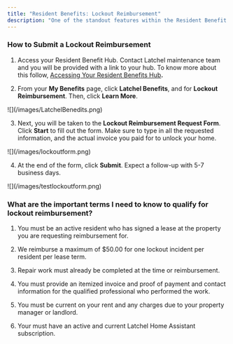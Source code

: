 ```yaml
---
title: "Resident Benefits: Lockout Reimbursement"
description: "One of the standout features within the Resident Benefit Hub is the ability to file for reimbursements. We offer several types of reimbursements, and this guide is designed particularly to help residents like you understand more about lockout reimbursements, and how to submit a request."
---
```


### **How to Submit a Lockout Reimbursement**

1. Access your Resident Benefit Hub. Contact Latchel maintenance team and you will be provided with a link to your hub. To know more about this follow, [Accessing Your Resident Benefits Hub](/s/topic/0TO5e000000h9wrGAA/Accessing-Your-Resident-Benefits-Hub)**.**

2. From your **My Benefits** page, click **Latchel Benefits**, and for **Lockout Reimbursement**. Then, click **Learn More**.&#x20;

<Frame as="div">
  ![](/images/LatchelBenedits.png)
</Frame>

3. Next, you will be taken to the **Lockout Reimbursement Request Form**. Click **Start** to fill out the form. Make sure to type in all the requested information, and the actual invoice you paid for to unlock your home.

<Frame as="div">
  ![](/images/lockoutform.png)
</Frame>

4. At the end of the form, click **Submit**. Expect a follow-up with 5-7 business days.

<Frame as="div">
  ![](/images/testlockoutform.png)
</Frame>

### **What are the important terms I need to know to qualify for lockout reimbursement?**

1. You must be an active resident who has signed a lease at the property you are requesting reimbursement for.

2. We reimburse a maximum of $50.00 for one lockout incident per resident per lease term.

3. Repair work must already be completed at the time or reimbursement.

4. You must provide an itemized invoice and proof of payment and contact information for the qualified professional who performed the work.

5. You must be current on your rent and any charges due to your property manager or landlord.

6. Your must have an active and current Latchel Home Assistant subscription.